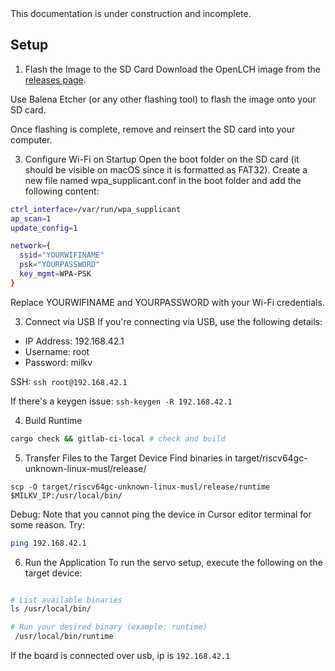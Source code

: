 
<Callout type="warning" emoji="⚠️">
This documentation is under construction and incomplete.
</Callout>

## Setup

1. Flash the Image to the SD Card
Download the OpenLCH image from the [releases page](https://github.com/Zeroth-Robotics/OpenLCH-buildroot/releases).

Use Balena Etcher (or any other flashing tool) to flash the image onto your SD card.

Once flashing is complete, remove and reinsert the SD card into your computer.

3. Configure Wi-Fi on Startup
Open the boot folder on the SD card (it should be visible on macOS since it is formatted as FAT32).
Create a new file named wpa_supplicant.conf in the boot folder and add the following content:

```bash
ctrl_interface=/var/run/wpa_supplicant
ap_scan=1
update_config=1

network={
  ssid="YOURWIFINAME"
  psk="YOURPASSWORD"
  key_mgmt=WPA-PSK
}
```
Replace YOURWIFINAME and YOURPASSWORD with your Wi-Fi credentials.

3. Connect via USB
If you're connecting via USB, use the following details:

- IP Address: 192.168.42.1
- Username: root
- Password: milkv

SSH:
`ssh root@192.168.42.1`


If there's a keygen issue:
`ssh-keygen -R 192.168.42.1`



4. Build Runtime
```bash
cargo check && gitlab-ci-local # check and build
```

5. Transfer Files to the Target Device
Find binaries in target/riscv64gc-unknown-linux-musl/release/

`scp -O target/riscv64gc-unknown-linux-musl/release/runtime $MILKV_IP:/usr/local/bin/`

Debug:
Note that you cannot ping the device in Cursor editor terminal for some reason. Try:
```bash
ping 192.168.42.1
```

6. Run the Application
To run the servo setup, execute the following on the target device:

```bash

# List available binaries
ls /usr/local/bin/

# Run your desired binary (example: runtime)
 /usr/local/bin/runtime
```





If the board is connected over usb, ip is `192.168.42.1`


